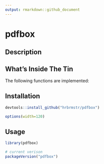 ```yaml
---
output: rmarkdown::github_document
---
```


# pdfbox

## Description

## What's Inside The Tin

The following functions are implemented:

## Installation

```r
devtools::install_github("hrbrmstr/pdfbox")
```

```r
options(width=120)
```

## Usage

```r
library(pdfbox)

# current verison
packageVersion("pdfbox")

```

